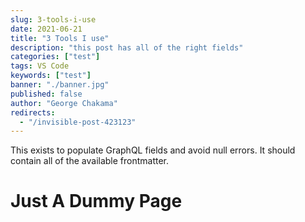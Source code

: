 ```yaml
---
slug: 3-tools-i-use
date: 2021-06-21
title: "3 Tools I use"
description: "this post has all of the right fields"
categories: ["test"]
tags: VS Code
keywords: ["test"]
banner: "./banner.jpg"
published: false
author: "George Chakama"
redirects:
  - "/invisible-post-423123"
---
```


This exists to populate GraphQL fields and avoid null errors. It should contain all of the available frontmatter.

# Just A Dummy Page
